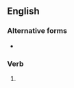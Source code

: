 ==English==

===Alternative forms===
* {{l|en|naturalised}}

===Verb===
{{head|en|verb form}}

# {{en-past of|naturalize}}